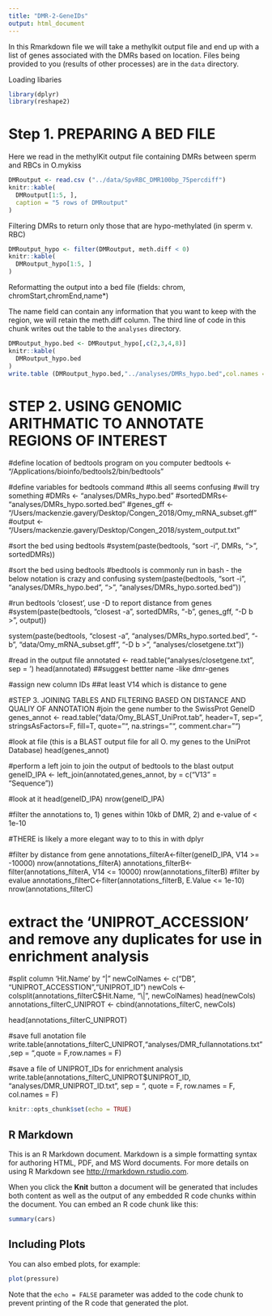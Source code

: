 ```yaml
---
title: "DMR-2-GeneIDs"
output: html_document
---
```


In this Rmarkdown file we will take a methylkit output file and end up with a list of genes associated with the DMRs based on location. Files being provided to you (results of other processes) are in the `data` directory.



Loading libaries 
```r
library(dplyr)
library(reshape2)
```


# Step  1. PREPARING A BED FILE

Here we read in the methylKit output file containing DMRs between sperm and RBCs in O.mykiss

```r
DMRoutput <- read.csv ("../data/SpvRBC_DMR100bp_75percdiff")
knitr::kable(
  DMRoutput[1:5, ],
  caption = "5 rows of DMRoutput"
)
```

Filtering DMRs to return only those that are hypo-methylated (in sperm v. RBC)

```r
DMRoutput_hypo <- filter(DMRoutput, meth.diff < 0)
knitr::kable(
  DMRoutput_hypo[1:5, ]
)
```


Reformatting the output into a bed file (fields: chrom, chromStart,chromEnd,name*)

The name field can contain any information that you want to keep with the region, we will retain the meth.diff column. The third line of code in this chunk writes out the table to the `analyses` directory.

```r
DMRoutput_hypo.bed <- DMRoutput_hypo[,c(2,3,4,8)]
knitr::kable(
  DMRoutput_hypo.bed
)
write.table (DMRoutput_hypo.bed,"../analyses/DMRs_hypo.bed",col.names = F, sep = '\t', row.names = F,quote = F)
```





# STEP 2. USING GENOMIC ARITHMATIC TO ANNOTATE REGIONS OF INTEREST

#define location of bedtools program on you computer
bedtools <- "/Applications/bioinfo/bedtools2/bin/bedtools"

#define variables for bedtools command
#this all seems confusing 
#will try something
#DMRs <- "analyses/DMRs_hypo.bed"
#sortedDMRs<- "analyses/DMRs_hypo.sorted.bed"
#genes_gff <- "/Users/mackenzie.gavery/Desktop/Congen_2018/Omy_mRNA_subset.gff"
#output <- "/Users/mackenzie.gavery/Desktop/Congen_2018/system_output.txt"

#sort the bed using bedtools
#system(paste(bedtools, "sort -i", DMRs, ">", sortedDMRs))

#sort the bed using bedtools
#bedtools is commonly run in bash - the below notation is crazy and confusing
system(paste(bedtools, "sort -i", "analyses/DMRs_hypo.bed", ">", "analyses/DMRs_hypo.sorted.bed"))


#run bedtools 'closest', use -D to report distance from genes
#system(paste(bedtools, "closest -a", sortedDMRs, "-b", genes_gff, "-D b >", output))

system(paste(bedtools, "closest -a", "analyses/DMRs_hypo.sorted.bed", "-b", "data/Omy_mRNA_subset.gff", "-D b >", "analyses/closetgene.txt"))



#read in the output file 
annotated <- read.table("analyses/closetgene.txt", sep = '\t')
head(annotated) ##suggest bettter name -like dmr-genes

#assign new column IDs
##at least V14 which is distance to gene



#STEP 3. JOINING TABLES AND FILTERING BASED ON DISTANCE AND QUALIY OF ANNOTATION
#join the gene number to the SwissProt GeneID
genes_annot <- read.table("data/Omy_BLAST_UniProt.tab", header=T, sep="\t", stringsAsFactors=F, fill=T, quote="", na.strings="", comment.char="")

#look at file (this is a BLAST output file for all O. my genes to the UniProt Database)
head(genes_annot)

#perform a left join to join the output of bedtools to the blast output
geneID_IPA <- left_join(annotated,genes_annot, by = c("V13" = "Sequence"))

#look at it
head(geneID_IPA)
nrow(geneID_IPA)

#filter the annotations to, 1) genes within 10kb of DMR, 2) and e-value of < 1e-10

#THERE is likely a more elegant way to to this in with dplyr

#filter by distance from gene
annotations_filterA<-filter(geneID_IPA, V14 >= -10000)
nrow(annotations_filterA)
annotations_filterB<-filter(annotations_filterA, V14 <= 10000)
nrow(annotations_filterB)
#filter by evalue
annotations_filterC<-filter(annotations_filterB, E.Value <= 1e-10)
nrow(annotations_filterC)

# extract the 'UNIPROT_ACCESSION' and remove any duplicates for use in enrichment analysis

#split column 'Hit.Name' by "|"
newColNames <- c("DB", "UNIPROT_ACCESSTION","UNIPROT_ID")
newCols <- colsplit(annotations_filterC$Hit.Name, "\\|", newColNames)
head(newCols)
annotations_filterC_UNIPROT <- cbind(annotations_filterC, newCols)

head(annotations_filterC_UNIPROT)

#save full anotation file
write.table(annotations_filterC_UNIPROT,"analyses/DMR_fullannotations.txt",sep = "\t",quote = F,row.names = F)

#save a file of UNIPROT_IDs for enrichment analysis
write.table(annotations_filterC_UNIPROT$UNIPROT_ID, "analyses/DMR_UNIPROT_ID.txt", sep = "\t", quote = F, row.names = F, col.names = F)












```r
knitr::opts_chunk$set(echo = TRUE)
```

## R Markdown

This is an R Markdown document. Markdown is a simple formatting syntax for authoring HTML, PDF, and MS Word documents. For more details on using R Markdown see <http://rmarkdown.rstudio.com>.

When you click the **Knit** button a document will be generated that includes both content as well as the output of any embedded R code chunks within the document. You can embed an R code chunk like this:

```r
summary(cars)
```

## Including Plots

You can also embed plots, for example:

```r
plot(pressure)
```

Note that the `echo = FALSE` parameter was added to the code chunk to prevent printing of the R code that generated the plot.
